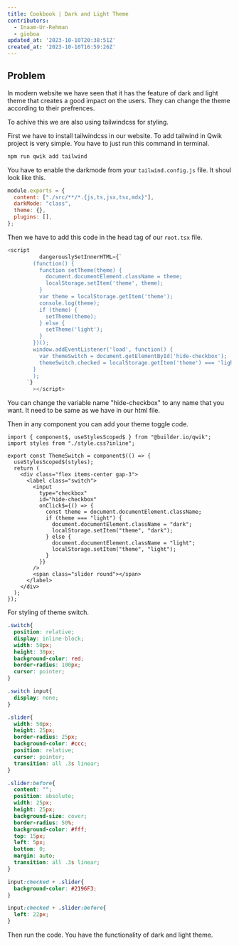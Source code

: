 ```yaml
---
title: Cookbook | Dark and Light Theme
contributors:
  - Inaam-Ur-Rehman
  - gioboa
updated_at: '2023-10-10T20:38:51Z'
created_at: '2023-10-10T16:59:26Z'
---
```



## Problem 
In modern website we have seen that it has the feature of dark and light theme that creates a good impact on the users. They can change the theme according to their prefrences.

To achive this we are also using tailwindcss for styling.

First we have to install tailwindcss in our website. To add tailwind in Qwik project is very simple. You have to just run this command in terminal.

```cmd
npm run qwik add tailwind
```

You have to enable the darkmode from your ```tailwind.config.js``` file. It shoul look like this.

```js
module.exports = {
  content: ["./src/**/*.{js,ts,jsx,tsx,mdx}"],
  darkMode: "class",
  theme: {},
  plugins: [],
};

```

Then we have to add this code in the head tag of our ```root.tsx``` file.

```js
<script
          dangerouslySetInnerHTML={`
        (function() {
          function setTheme(theme) {
            document.documentElement.className = theme;
            localStorage.setItem('theme', theme);
          }
          var theme = localStorage.getItem('theme');
          console.log(theme);
          if (theme) {
            setTheme(theme);
          } else {
            setTheme('light');
          }
        })();
        window.addEventListener('load', function() {
          var themeSwitch = document.getElementById('hide-checkbox');
          themeSwitch.checked = localStorage.getItem('theme') === 'light'? true: false;
        }
        );
      `}
        ></script>
```

You can change the variable name "hide-checkbox" to any name that you want. It need to be same as we have in our html file.

Then in any component you can add your theme toggle code.

```tsx
import { component$, useStylesScoped$ } from "@builder.io/qwik";
import styles from "./style.css?inline";

export const ThemeSwitch = component$(() => {
  useStylesScoped$(styles);
  return (
    <div class="flex items-center gap-3">
      <label class="switch">
        <input
          type="checkbox"
          id="hide-checkbox"
          onClick$={() => {
            const theme = document.documentElement.className;
            if (theme === "light") {
              document.documentElement.className = "dark";
              localStorage.setItem("theme", "dark");
            } else {
              document.documentElement.className = "light";
              localStorage.setItem("theme", "light");
            }
          }}
        />
        <span class="slider round"></span>
      </label>
    </div>
  );
});

```

For styling of theme switch.


```css
.switch{
  position: relative;
  display: inline-block;
  width: 50px;
  height: 30px;
  background-color: red;
  border-radius: 100px;
  cursor: pointer;
}

.switch input{
  display: none;
}

.slider{
  width: 50px;
  height: 25px;
  border-radius: 25px;
  background-color: #ccc;
  position: relative;
  cursor: pointer;
  transition: all .3s linear;
}

.slider:before{
  content: "";
  position: absolute;
  width: 25px;
  height: 25px;
  background-size: cover;
  border-radius: 50%;
  background-color: #fff;
  top: 15px;
  left: 5px;
  bottom: 0;
  margin: auto;
  transition: all .3s linear;
}

input:checked + .slider{
  background-color: #2196F3;
}

input:checked + .slider:before{
  left: 22px;
}
```

Then run the code. You have the functionality of dark and light theme.
